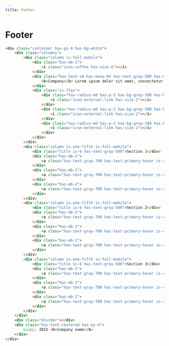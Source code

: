 ```yaml
---
title: Footer
---
```


# Footer

```html live=true
<div class="container has-py-8 has-bg-white">
    <div class="columns">
        <div class="column is-full-mobile">
            <div class="has-mb-2">
                <i class="icon-coffee has-size-6"></i>
            </div>
            <div class="has-text-sm has-maxw-64 has-text-gray-500 has-mb-4">
                <b>Company</b> Lorem ipsum dolor sit amet, consectetur...
            </div>
            <div class="is-flex">
                <div class="has-radius-md has-p-2 has-bg-gray-200 has-bg-gray-300-hover has-mr-2 is-clickable has-lh-none">
                    <i class="icon-external-link has-size-2"></i>
                </div>
                <div class="has-radius-md has-p-2 has-bg-gray-200 has-bg-gray-300-hover has-mr-2 is-clickable has-lh-none">
                    <i class="icon-external-link has-size-2"></i>
                </div>
                <div class="has-radius-md has-p-2 has-bg-gray-200 has-bg-gray-300-hover has-mr-2 is-clickable has-lh-none">
                    <i class="icon-external-link has-size-2"></i>
                </div>
            </div>
        </div>
        <div class="column is-one-fifth is-full-mobile">
            <div class="title is-6 has-text-gray-500">Section 1</div>
            <div class="has-mb-2">
                <a class="has-text-gray-700 has-text-primary-hover is-clickable">Link</a>
            </div>
            <div class="has-mb-2">
                <a class="has-text-gray-700 has-text-primary-hover is-clickable">Link</a>
            </div>
            <div class="has-mb-2">
                <a class="has-text-gray-700 has-text-primary-hover is-clickable">Link</a>
            </div>
        </div>
        <div class="column is-one-fifth is-full-mobile">
            <div class="title is-6 has-text-gray-500">Section 2</div>
            <div class="has-mb-2">
                <a class="has-text-gray-700 has-text-primary-hover is-clickable">Link</a>
            </div>
            <div class="has-mb-2">
                <a class="has-text-gray-700 has-text-primary-hover is-clickable">Link</a>
            </div>
            <div class="has-mb-2">
                <a class="has-text-gray-700 has-text-primary-hover is-clickable">Link</a>
            </div>
        </div>
        <div class="column is-one-fifth is-full-mobile">
            <div class="title is-6 has-text-gray-500">Section 3</div>
            <div class="has-mb-2">
                <a class="has-text-gray-700 has-text-primary-hover is-clickable">Link</a>
            </div>
            <div class="has-mb-2">
                <a class="has-text-gray-700 has-text-primary-hover is-clickable">Link</a>
            </div>
            <div class="has-mb-2">
                <a class="has-text-gray-700 has-text-primary-hover is-clickable">Link</a>
            </div>
        </div>
    </div>
    <div class="divider"></div>
    <div class="has-text-centered has-py-4">
        &copy; 2022 <b>Company name</b>
    </div>
</div>
```
